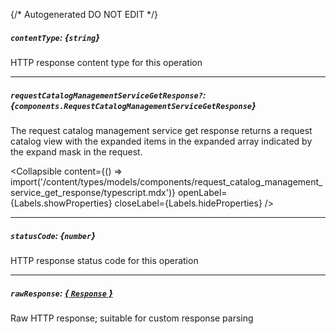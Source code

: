 {/* Autogenerated DO NOT EDIT  */}

##### `contentType`: *{`string`}*
HTTP response content type for this operation

---
##### `requestCatalogManagementServiceGetResponse?`: *{`components.RequestCatalogManagementServiceGetResponse`}*
The request catalog management service get response returns a request catalog view with the expanded items in the expanded array indicated by the expand mask in the request.

<Collapsible content={() => import('/content/types/models/components/request_catalog_management_service_get_response/typescript.mdx')} openLabel={Labels.showProperties} closeLabel={Labels.hideProperties} />


---
##### `statusCode`: *{`number`}*
HTTP response status code for this operation

---
##### `rawResponse`: [*{ `Response` }*](https://developer.mozilla.org/en-US/docs/Web/API/Response)
Raw HTTP response; suitable for custom response parsing


